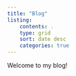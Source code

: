 ```yaml
---
title: "Blog"
listing:
    contents: .
    type: grid
    sort: date desc
    categories: true
---
```


Welcome to my blog!